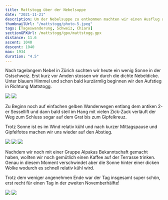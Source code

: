 ```yaml
---
title: Mattstogg über der Nebelsuppe
date: "2021-11-21"
description: Um der Nebelsuppe zu entkommen machten wir einen Ausflug auf den Mattstogg
thumbnailUrl: "/mattstogg/photo-5.jpeg"
tags: [Tageswanderung, Schweiz, Chiara]
sectionGPXUrl: /mattstogg/gpx/mattstogg.gpx
distance: 11.6
ascent: 1040
descent: 1040
max: 1934
duration: "4.5"
---
```


Nach tagelangem Nebel in Zürich suchten wir heute ein wenig Sonne in der Ostschweiz. Erst kurz vor Amden stossen wir durch die dichte Nebeldicke. Unter blauem Himmel und schon bald kurzärmlig beginnen wir den Aufstieg in Richtung Mattstogg.

<Img src="/mattstogg/photo.jpeg" d="Amden, knapp über der Nebeldecke"/>


<Img src="/mattstogg/photo-2.jpeg" d="Der Aufstieg ist schwere Arbeit"/>

Zu Beginn noch auf einfachen gelben Wanderwegen entlang dem antiken 2-er Sessellift und dann bald steil im Hang mit vielen Zick-Zack verläuft der Weg zum Schluss sogar auf dem Grat bis zum Gipfelkreuz.

Trotz Sonne ist es im Wind relativ kühl und nach kurzer Mittagspause und Gipfelfotos machen wir uns wieder auf den Abstieg. 

<Img src="/mattstogg/photo-3.jpeg" d="Gipfel erreicht!"/>



<Img src="/mattstogg/photo-4.jpeg" d="Aussicht ins Glarnerland und auf den Speer"/>

<Img src="/mattstogg/photo-7.jpeg" d="Wieder im Abstieg"/>

Nachdem wir noch mit einer Gruppe Alpakas Bekanntschaft gemacht haben, wollten wir noch gemütlich einen Kaffee auf der Terrasse trinken. Genau in diesem Moment verschwindet aber die Sonne hinter einer dicken Wolke wodurch es schnell relativ kühl wird.

Trotz dem weniger angenehmen Ende war der Tag insgesamt super schön, erst recht für einen Tag in der zweiten Novemberhälfte!


<Img src="/mattstogg/photo-5.jpeg" d="Auf dem Weg ins Café..."/>


<Img src="/mattstogg/photo-6.jpeg" d="... und zu den Alpakas."/>